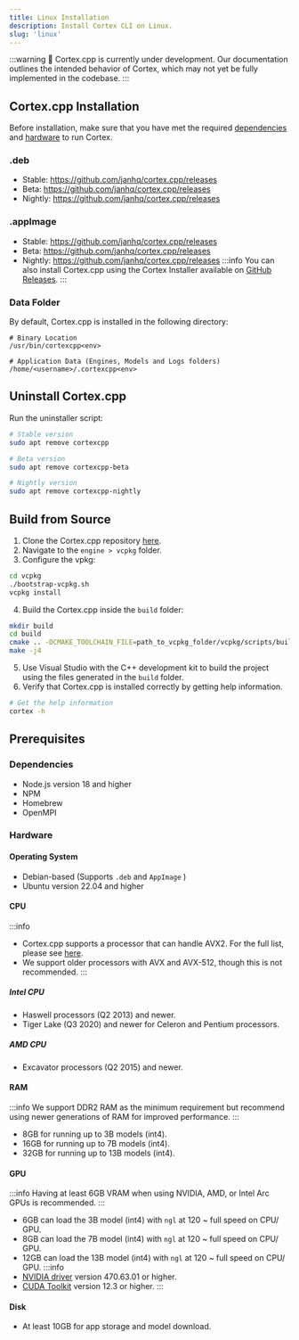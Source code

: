 ```yaml
---
title: Linux Installation
description: Install Cortex CLI on Linux.
slug: 'linux'
---
```



:::warning
🚧 Cortex.cpp is currently under development. Our documentation outlines the intended behavior of Cortex, which may not yet be fully implemented in the codebase.
:::

## Cortex.cpp Installation
Before installation, make sure that you have met the required [dependencies](#dependencies) and [hardware](#hardware) to run Cortex.
### .deb
- Stable: https://github.com/janhq/cortex.cpp/releases
- Beta: https://github.com/janhq/cortex.cpp/releases
- Nightly: https://github.com/janhq/cortex.cpp/releases

### .appImage
- Stable: https://github.com/janhq/cortex.cpp/releases
- Beta: https://github.com/janhq/cortex.cpp/releases
- Nightly: https://github.com/janhq/cortex.cpp/releases
:::info
You can also install Cortex.cpp using the Cortex Installer available on [GitHub Releases](https://github.com/janhq/cortex/releases).
:::
### Data Folder
By default, Cortex.cpp is installed in the following directory:
```
# Binary Location
/usr/bin/cortexcpp<env>

# Application Data (Engines, Models and Logs folders)
/home/<username>/.cortexcpp<env>
```
## Uninstall Cortex.cpp
Run the uninstaller script:
```bash
# Stable version
sudo apt remove cortexcpp

# Beta version
sudo apt remove cortexcpp-beta

# Nightly version
sudo apt remove cortexcpp-nightly
```

## Build from Source
1. Clone the Cortex.cpp repository [here](https://github.com/janhq/cortex.cpp).
2. Navigate to the `engine > vcpkg` folder.
3. Configure the vpkg:

```bash
cd vcpkg
./bootstrap-vcpkg.sh
vcpkg install
```
4. Build the Cortex.cpp inside the `build` folder:

```bash
mkdir build
cd build
cmake .. -DCMAKE_TOOLCHAIN_FILE=path_to_vcpkg_folder/vcpkg/scripts/buildsystems/vcpkg.cmake
make -j4
```
5. Use Visual Studio with the C++ development kit to build the project using the files generated in the `build` folder.
6. Verify that Cortex.cpp is installed correctly by getting help information.

```sh
# Get the help information
cortex -h
```

## Prerequisites
### Dependencies
- Node.js version 18 and higher
- NPM
- Homebrew
- OpenMPI

### Hardware
#### Operating System
- Debian-based (Supports `.deb` and `AppImage` )
- Ubuntu version 22.04 and higher
#### CPU
:::info
- Cortex.cpp supports a processor that can handle AVX2. For the full list, please see [here](https://en.wikipedia.org/wiki/Advanced_Vector_Extensions#CPUs_with_AVX2).
- We support older processors with AVX and AVX-512, though this is not recommended.
:::
##### Intel CPU
- Haswell processors (Q2 2013) and newer.
- Tiger Lake (Q3 2020) and newer for Celeron and Pentium processors.
##### AMD CPU
- Excavator processors (Q2 2015) and newer.
#### RAM
:::info
We support DDR2 RAM as the minimum requirement but recommend using newer generations of RAM for improved performance.
:::
- 8GB for running up to 3B models (int4).
- 16GB for running up to 7B models (int4).
- 32GB for running up to 13B models (int4).
#### GPU
:::info
Having at least 6GB VRAM when using NVIDIA, AMD, or Intel Arc GPUs is recommended.
:::
- 6GB can load the 3B model (int4) with `ngl` at 120 ~ full speed on CPU/ GPU.
- 8GB can load the 7B model (int4) with `ngl` at 120 ~ full speed on CPU/ GPU.
- 12GB can load the 13B model (int4) with `ngl` at 120 ~ full speed on CPU/ GPU.
:::info
- [NVIDIA driver](https://www.nvidia.com/Download/index.aspx) version 470.63.01 or higher.
- [CUDA Toolkit](https://developer.nvidia.com/cuda-toolkit) version 12.3 or higher.
:::
#### Disk
- At least 10GB for app storage and model download.